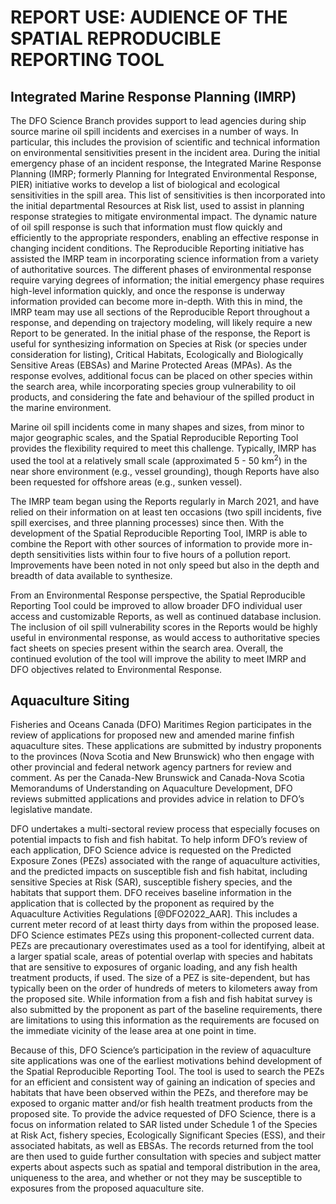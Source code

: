 # REPORT USE: AUDIENCE OF THE SPATIAL REPRODUCIBLE REPORTING TOOL

## Integrated Marine Response Planning (IMRP) 
The DFO Science Branch provides support to lead agencies during ship source marine oil spill incidents and exercises in a number of ways. In particular, this includes the provision of scientific and technical information on environmental sensitivities present in the incident area. During the initial emergency phase of an incident response, the Integrated Marine Response Planning (IMRP; formerly Planning for Integrated Environmental Response, PIER) initiative works to develop a list of biological and ecological sensitivities in the spill area. This list of sensitivities is then incorporated into the initial departmental Resources at Risk list, used to assist in planning response strategies to mitigate environmental impact. The dynamic nature of oil spill response is such that information must flow quickly and efficiently to the appropriate responders, enabling an effective response in changing incident conditions. The Reproducible Reporting initiative has assisted the IMRP team in incorporating science information from a variety of authoritative sources.
<!-- MMM EDIT: "DFO" was defined way back in the intro - no need to re-define above-->
<!-- CG EDIT: "Updated!" -->
The different phases of environmental response require varying degrees of information; the initial emergency phase requires high-level information quickly, and once the response is underway information provided can become more in-depth. With this in mind, the IMRP team may use all sections of the Reproducible Report throughout a response, and depending on trajectory modeling, will likely require a new Report to be generated. In the initial phase of the response, the Report is useful for synthesizing information on Species at Risk (or species under consideration for listing), Critical Habitats, Ecologically and Biologically Sensitive Areas (EBSAs) and Marine Protected Areas (MPAs). As the response evolves, additional focus can be placed on other species within the search area, while incorporating species group vulnerability to oil products, and considering the fate and behaviour of the spilled product in the marine environment.

Marine oil spill incidents come in many shapes and sizes, from minor to major geographic scales, and the Spatial Reproducible Reporting Tool provides the flexibility required to meet this challenge. Typically, IMRP has used the tool at a relatively small scale (approximated 5 - 50 km^2^) in the near shore environment (e.g., vessel grounding), though Reports have also been requested for offshore areas (e.g., sunken vessel). 

The IMRP team began using the Reports regularly in March 2021, and have relied on their information on at least ten occasions (two spill incidents, five spill exercises, and three planning processes) since then. With the development of the Spatial Reproducible Reporting Tool, IMRP is able to combine the Report with other sources of information to provide more in-depth sensitivities lists within four to five hours of a pollution report. Improvements have been noted in not only speed but also in the depth and breadth of data available to synthesize. 

From an Environmental Response perspective, the Spatial Reproducible Reporting Tool could be improved to allow broader DFO individual user access and customizable Reports, as well as continued database inclusion. The inclusion of oil spill vulnerability scores in the Reports would be highly useful in environmental response, as would access to authoritative species fact sheets on species present within the search area. Overall, the continued evolution of the tool will improve the ability to meet IMRP and DFO objectives related to Environmental Response.

## Aquaculture Siting

Fisheries and Oceans Canada (DFO) Maritimes Region participates in the review of applications for proposed new and amended marine finfish aquaculture sites. These applications are submitted by industry proponents to the provinces (Nova Scotia and New Brunswick) who then engage with other provincial and federal network agency partners for review and comment. As per the Canada-New Brunswick and Canada-Nova Scotia Memorandums of Understanding on Aquaculture Development, DFO reviews submitted applications and provides advice in relation to DFO’s legislative mandate.

DFO undertakes a multi-sectoral review process that especially focuses on potential impacts to fish and fish habitat. To help inform DFO’s review of each application, DFO Science advice is requested on the Predicted Exposure Zones (PEZs) associated with the range of aquaculture activities, and the predicted impacts on susceptible fish and fish habitat, including sensitive Species at Risk (SAR), susceptible fishery species, and the habitats that support them.
DFO receives baseline information in the application that is collected by the proponent as required by the Aquaculture Activities Regulations [@DFO2022_AAR]. This includes a current meter record of at least thirty days from within the proposed lease. DFO Science estimates PEZs using this proponent-collected current data. PEZs are precautionary overestimates used as a tool for identifying, albeit at a larger spatial scale, areas of potential overlap with species and habitats that are sensitive to exposures of organic loading, and any fish health treatment products, if used. 
The size of a PEZ is site-dependent, but has typically been on the order of hundreds of meters to kilometers away from the proposed site. While information from a fish and fish habitat survey is also submitted by the proponent as part of the baseline requirements, there are limitations to using this information as the requirements are focused on the immediate vicinity of the lease area at one point in time. 

Because of this, DFO Science’s participation in the review of aquaculture site applications was one of the earliest motivations behind development of the Spatial Reproducible Reporting Tool. The tool is used to search the PEZs for an efficient and consistent way of gaining an indication of species and habitats that have been observed within the PEZs, and therefore may be exposed to organic matter and/or fish health treatment products from the proposed site. To provide the advice requested of DFO Science, there is a focus on information related to SAR listed under Schedule 1 of the Species at Risk Act, fishery species, Ecologically Significant Species (ESS), and their associated habitats, as well as EBSAs. The records returned from the tool are then used to guide further consultation with species and subject matter experts about aspects such as spatial and temporal distribution in the area, uniqueness to the area, and whether or not they may be susceptible to exposures from the proposed aquaculture site.  

\pagebreak